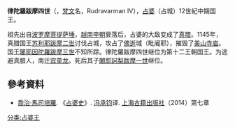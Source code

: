 '''律陀羅跋摩四世'''（{{bd|？||1145年|}}，[[梵文|梵文]]名，Rudravarman IV），[[占婆|占婆]]（占城）12世紀中期国王。

祖先出自[[波罗摩菩提萨埵|波罗摩菩提萨埵]]，[[越南李朝|越南李朝]]衰落后，占婆的大敌变成了[[真腊|真腊]]。1145年，真腊国王[[苏利耶跋摩二世|苏利耶跋摩二世]]讨伐占城，攻占了[[佛逝|佛逝]]城（毗阇耶），摧毁了[[美山寺庙|美山寺庙]]。国王[[闍耶因陀羅跋摩三世|闍耶因陀羅跋摩三世]]不知所踪。律陀羅跋摩四世继位为第十二王朝国王。为逃避真腊人，南迁[[宾童龙|宾童龙]]。死后其子[[闍耶訶梨跋摩一世|闍耶訶梨跋摩一世]]继位。

==參考資料==
*[[喬治·馬司培羅|喬治·馬司培羅]]. 《[[占婆史|占婆史]]》. [[冯承钧|冯承钧]]译. [[上海古籍出版社|上海古籍出版社]]（2014）第七章
<references/>
{{start box}}
{{s-before|[[闍耶因陀羅跋摩三世|闍耶因陀羅跋摩三世]]}}
{{s-title|[[占城|占城]]第十二王朝第1代王|1145年}}
{{s-after|[[闍耶訶梨跋摩一世|闍耶訶梨跋摩一世]]}}
{{end box}}
{{占婆君主}}
[[分类:占婆王|分类:占婆王]]